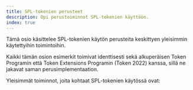 ```yaml
---
title: SPL-tokenien perusteet
description: Opi perustoiminnot SPL-tokenien käyttöön.
index: true
---
```


Tämä osio käsittelee SPL-tokenien käytön perusteita keskittyen yleisimmin
käytettyihin toimintoihin.

Kaikki tämän osion esimerkit toimivat identtisesti sekä alkuperäisen Token
Programin että Token Extensions Programin (Token 2022) kanssa, sillä ne jakavat
saman perusimplementaation.

Yleisimmät toiminnot, joita kohtaat SPL-tokenien käytössä ovat:
